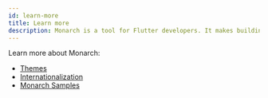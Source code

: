```yaml
---
id: learn-more
title: Learn more
description: Monarch is a tool for Flutter developers. It makes building beautiful apps a simpler and faster experience.
---
```


Learn more about Monarch:
- [Themes](themes)
- [Internationalization](internationalization)
- [Monarch Samples](https://github.com/Dropsource/monarch_samples)